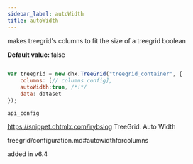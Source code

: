 ```yaml
---
sidebar_label: autoWidth
title: autoWidth
---
```



          


<Short>
 makes treegrid's columns to fit the size of a treegrid






</Short>



<Type>
 boolean


</Type>


<strong>Default value: </strong>  false

~~~js
 
var treegrid = new dhx.TreeGrid("treegrid_container", {
    columns: [// columns config],
    autoWidth:true, /*!*/
    data: dataset
});


~~~
	api_config

<Descr>
 


</Descr>


 https://snippet.dhtmlx.com/irybslog	TreeGrid. Auto Width

 treegrid/configuration.md#autowidthforcolumns

 added in v6.4

